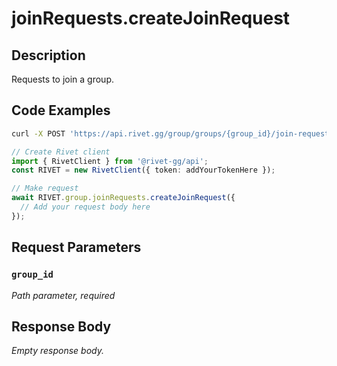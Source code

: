 

# joinRequests.createJoinRequest

## Description

Requests to join a group.


## Code Examples

<CodeGroup title='Request' tag='POST' label='https://api.rivet.gg/group/groups/{group_id}/join-request'>

```bash {{ title: 'cURL' }}
curl -X POST 'https://api.rivet.gg/group/groups/{group_id}/join-request'
```

```ts
// Create Rivet client
import { RivetClient } from '@rivet-gg/api';
const RIVET = new RivetClient({ token: addYourTokenHere });

// Make request
await RIVET.group.joinRequests.createJoinRequest({
  // Add your request body here
});
```

</CodeGroup>


## Request Parameters


### `group_id`

_Path parameter, required_





## Response Body

_Empty response body._
